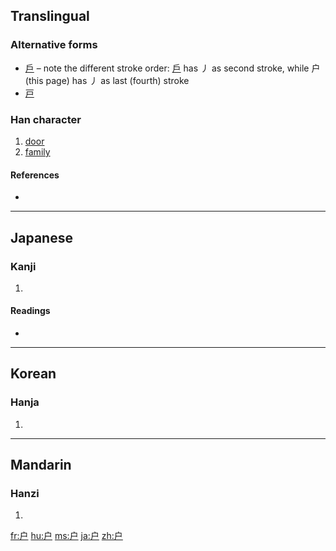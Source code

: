 {{also|戶|戸|尸}}
==Translingual==
{{stroke order|strokes=4}}
{{stroke order|type=animate}}
{{ja-forms|[[戸]]|户|[[戶]]}}
===Alternative forms===
* [[戶]] – note the different stroke order: [[戶]] has 丿 as second stroke, while 户 (this page) has 丿 as last (fourth) stroke
* [[戸]]

===Han character===
{{Han char|rn=63|rad=戶|as=00|sn=4|four=|canj=戈尸 (IS)}}

# [[door]]
# [[family]]

====References====
* {{Han ref|kx=0414.321|hdz=32257.010|uh=6237|ud=25143}}

----

==Japanese==

===Kanji===
{{ja-kanji|grade=|rs=戶00}}

# {{defn|Japanese}}

====Readings====
* {{ja-readings|on=[[こ]] (ko)|kun=[[と]] (to), [[へ]] (he)}}

----

==Korean==

===Hanja===
{{ko-hanja|hangeul=호|eumhun=|rv=ho|mr=ho|y=ho}}

# {{defn|Korean}}

----

==Mandarin==

===Hanzi===
{{cmn-hanzi|tra=戶|pin=[[hù]] ([[hu4]])|wg=hu<sup>4</sup>}}

# {{defn|Mandarin}}

[[fr:户]]
[[hu:户]]
[[ms:户]]
[[ja:户]]
[[zh:户]]